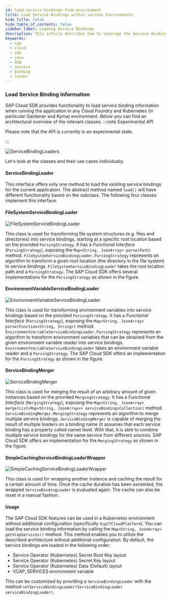 ```yaml
---
id: load-service-bindings-from-environment
title: Load Service Bindings within various Environments
hide_title: false
hide_table_of_contents: false
sidebar_label: Loading Service Bindings
description: This article describes how to leverage the Service Binding Loader API of the SAP Cloud SDK for Java to read service information in different environments.
keywords:
  - sap
  - cloud
  - sdk
  - java
  - OSB
  - service
  - binding
  - loader
---
```


### Load Service Binding Information

SAP Cloud SDK provides functionality to load service binding information when running the application in any Cloud Foundry and Kubernetes (in particular Gardener and Kyma) environment.
Below you can find an architectural overview of the relevant classes.
:::note Experimental API

Please note that the API is currently in an experimental state.

:::

![ServiceBindingLoaders](/img/ServiceBindingLoaders.png 'ServiceBindingLoaders')

Let's look at the classes and their use cases individually.

#### ServiceBindingLoader

This interface offers only one method to load the existing service bindings for the current application.
The abstract method named `load()` will have different functionality based on the subclass.
The following four classes implement this interface.

#### FileSystemServiceBindingLoader

![FileSystemServiceBindingLoader](/img/FSSBL.png 'FileSystemServiceBindingLoader')

This class is used for transforming file system structures (e.g. files and directories) into service bindings, starting at a specific root location based on the provided `ParsingStrategy`.
It has a _Functional Interface_ (`ParsingStrategy`), exposing the `Map<String, JsonArray> parse(Path)` method.
`FileSystemServiceBindingLoader.ParsingStrategy` represents an algorithm to transform a given root location (the directory in the file system) to service bindings.
`FileSystemServiceBindingLoader` takes the root location path and a `ParsingStrategy`.
The SAP Cloud SDK offers several implementations for the `ParsingStrategy` as shown in the figure.

#### EnvironmentVariableServiceBindingLoader

![EnvironmentVariableServiceBindingLoader](/img/EVSBL.png 'EnvironmentVariableServiceBindingLoader')

This class is used for transforming environment variables into service bindings based on the provided `ParsingStrategy`.
It has a _Functional Interface_ (`ParsingStrategy`), exposing the `Map<String, JsonArray> parse(Function<String, String>)` method.
`EnvironmentVariableServiceBindingLoader.ParsingStrategy` represents an algorithm to transform environment variables that can be obtained from the given environment variable reader into service bindings.
`EnvironmentVariableServiceBindingLoader` takes an environment variable reader and a `ParsingStrategy`.
The SAP Cloud SDK offers an implementation for the `ParsingStrategy` as shown in the figure.

#### ServiceBindingMerger

![ServiceBindingMerger](/img/SBM.png 'ServiceBindingMerger')

This class is used for merging the result of an arbitrary amount of given instances based on the provided `MergingStrategy`.
It has a _Functional Interface_ (`MergingStrategy`), exposing the `Map<String, JsonArray> merge(List<Map<String, JsonArray>> serviceBindingsCollection)` method.
`ServiceBindingMerger.MergingStrategy` represents an algorithm to merge multiple service bindings.
`ServiceBindingMerger` is capable of merging the result of multiple loaders on a binding name (it assumes that each service binding has a property called name) level.
With that, it is able to combine multiple service bindings for the same service from different sources.
SAP Cloud SDK offers an implementation for the `MergingStrategy` as shown in the figure.

#### SimpleCachingServiceBindingLoaderWrapper

![SimpleCachingServiceBindingLoaderWrapper](/img/SCSBLW.png 'SimpleCachingServiceBindingLoaderWrapper')

This class is used for wrapping another instance and caching the result for a certain amount of time.
Once the cache duration has been exceeded, the wrapped `ServiceBindingLoader` is evaluated again.
The cache can also be reset in a manual fashion.

#### Usage

The SAP Cloud SDK features can be used in a Kubernetes environment without additional configuration (specifically `ScpCfCloudPlatform`).
You can load the service binding information by calling the `Map<String, JsonArray> getVcapServices()` method.
This method enables you to utilize the described architecture without additional configuration.
By default, the service bindings are loaded in the following order:

- Service Operator (Kubernetes) Secret Root Key layout
- Service Operator (Kubernetes) Secret Key layout
- Service Operator (Kubernetes) Data (Default) layout
- VCAP_SERVICES environment variable

This can be customized by providing a `ServiceBindingLoader` with the method `setServiceBindingLoader(ServiceBindingLoader serviceBindingLoader)`.
